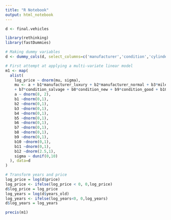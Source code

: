 ---
title: "R Notebook"
output: html_notebook
---
```{r}
d <- final.vehicles
```
```{r}
library(rethinking)
library(fastDummies)
```
```{r}
# Making dummy variables
d <- dummy_cols(d, select_columns=c('manufacturer','condition','cylinders','fuel','title_status','transmission','drive','size','type','paint_color','mileage'))
```
```{r}
# First attempt at applying a multi-variate linear model
m1 <- map(
  alist(
    log_price ~ dnorm(mu, sigma),
    mu <- a + b1*manufacturer_luxury + b2*manufacturer_normal + b3*mileage_low + b4*mileage_average + b5*mileage_high + b6*mileage_vh
    + b7*condition_salvage + b8*condition_new + b9*condition_good + b10*condition_fair + b11*condition_excellent + b12*log_years,
    a ~ dnorm(8, 2),
    b1 ~dnorm(0,1),
    b2 ~dnorm(0,1),
    b3 ~dnorm(0,1),
    b4 ~dnorm(0,1),
    b5 ~dnorm(0,1),
    b6 ~dnorm(0,1),
    b7 ~dnorm(0,1),
    b8 ~dnorm(0,1),
    b9 ~dnorm(0,1),
    b10 ~dnorm(0,1),
    b11 ~dnorm(0,1),
    b12 ~dnorm(2.5,1),
    sigma ~ dunif(0,10)
  ), data=d
)
```
```{r}
# Transform years and price
log_price = log(d$price)
log_price <- ifelse(log_price < 0, 0,log_price)
d$log_price = log_price
log_years = log(d$years_old)
log_years <- ifelse(log_years<0, 0,log_years)
d$log_years = log_years

```
```{r}
precis(m1)
```
```{r}

```

